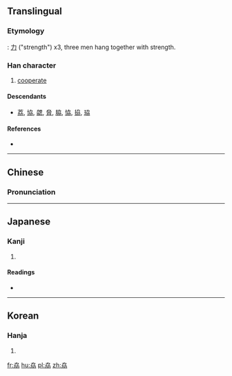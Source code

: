 ==Translingual==

===Etymology===
{{liushu|ic}}: [[力]] ("strength") x3, three men hang together with strength.

===Han character===
{{Han char|rn=19|rad=力|as=04|sn=6|four=4742<sub>7</sub>|canj=大尸大尸尸 (KSKSS)|ids=⿱[[力]]⿰力力}}

# [[cooperate]]

====Descendants====
* [[荔]], [[協]], [[勰]], [[脅]], [[脇]], [[恊]], [[拹]], [[珕]]

====References====
* {{Han ref|kx=0146.220|dkj=02307|dj=0330.110|hdz=10367.110|uh=52A6|ud=21158|bh=C9C0|bd=51648}}

----

==Chinese==
{{zh-forms}}

===Pronunciation===
{{zh-pron
|m=xié,liè
|c=hip3,hip6
|mc=y
|oc=y
|ma=
|cat=v
}}

----

==Japanese==

===Kanji===
{{ja-kanji|grade=|rs=力04}}

# {{defn|lang=ja|sort=力04}}

====Readings====
* {{ja-readings|on=[[きょう]] (kyō), [[ぎょう]] (gyō), [[りょう]] (ryō)|kun=[[にわか]] (niwaka), [[がととのう]] (gatotonou)}}

----

==Korean==

===Hanja===
{{ko-hanja|hangeul=협|rv=hyeop|mr=hyŏp|y=hyep}}

# {{defn|lang=ko|sort=力04}}

[[fr:劦]]
[[hu:劦]]
[[pl:劦]]
[[zh:劦]]